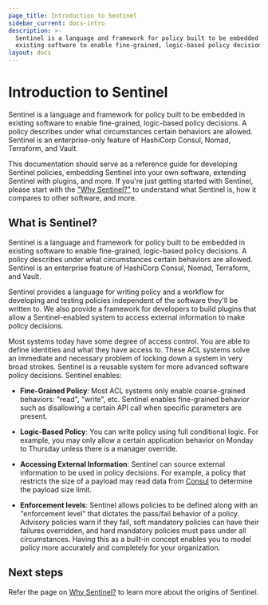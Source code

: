 ```yaml
---
page_title: Introduction to Sentinel
sidebar_current: docs-intro
description: >-
  Sentinel is a language and framework for policy built to be embedded in 
  existing software to enable fine-grained, logic-based policy decisions.
layout: docs
---
```


# Introduction to Sentinel

Sentinel is a language and framework for policy built to be embedded
in existing software to enable fine-grained, logic-based policy decisions.
A policy describes under what circumstances certain behaviors are allowed.
Sentinel is an enterprise-only feature of HashiCorp Consul, Nomad, Terraform,
and Vault.

This documentation should serve as a reference guide for developing Sentinel
policies, embedding Sentinel into your own software, extending Sentinel with
plugins, and more. If you're just getting started with Sentinel, please start with the
["Why Sentinel?"](/sentinel/docs/why) to understand what Sentinel is, how it
compares to other software, and more.

## What is Sentinel?

Sentinel is a language and framework for policy built to be embedded
in existing software to enable fine-grained, logic-based policy decisions.
A policy describes under what circumstances certain behaviors are allowed.
Sentinel is an enterprise feature of HashiCorp Consul, Nomad, Terraform,
and Vault.

Sentinel provides a language for writing policy and a workflow for developing
and testing policies independent of the software they'll be written to. We
also provide a framework for developers to build plugins that allow a
Sentinel-enabled system to access external information to make policy
decisions.

Most systems today have some degree of access control. You are able to define
identities and what they have access to. These ACL systems solve an immediate
and necessary problem of locking down a system in very broad strokes. Sentinel
is a reusable system for more advanced software policy decisions. Sentinel
enables:

- **Fine-Grained Policy**: Most ACL systems only enable coarse-grained
  behaviors: "read", "write", etc. Sentinel enables fine-grained behavior such
  as disallowing a certain API call when specific parameters are present.

- **Logic-Based Policy**: You can write policy using full
  conditional logic. For example, you may only allow a certain application behavior
  on Monday to Thursday unless there is a manager override.

- **Accessing External Information**: Sentinel can source external information
  to be used in policy decisions. For example, a policy that restricts the size
  of a payload may read data from [Consul](https://www.consul.io) to determine
  the payload size limit.

- **Enforcement levels**: Sentinel allows policies to be defined along
  with an "enforcement level" that dictates the pass/fail behavior of a policy.
  Advisory policies warn if they fail, soft mandatory policies can have their
  failures overridden, and hard mandatory policies must pass under all
  circumstances. Having this as a built-in concept enables you to model
  policy more accurately and completely for your organization.

<VideoEmbed url="https://www.youtube.com/embed/Vy8s7AAvU6g"/>

## Next steps

Refer the page on [Why Sentinel?](/sentinel/why) to learn more about the origins of Sentinel.
